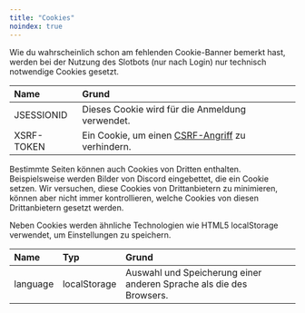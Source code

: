 ```yaml
---
title: "Cookies"
noindex: true
---
```


Wie du wahrscheinlich schon am fehlenden Cookie-Banner bemerkt hast, werden bei der Nutzung des Slotbots (nur nach Login) nur technisch notwendige Cookies gesetzt.

| Name       | Grund                                                                                           |
|:-----------|:------------------------------------------------------------------------------------------------|
| JSESSIONID | Dieses Cookie wird für die Anmeldung verwendet.                                                 |
| XSRF-TOKEN | Ein Cookie, um einen [CSRF-Angriff](https://roark.at/glossar/cookies/xsrf-token) zu verhindern. |

Bestimmte Seiten können auch Cookies von Dritten enthalten. Beispielsweise werden Bilder von Discord eingebettet, die ein Cookie setzen. Wir versuchen, diese Cookies von Drittanbietern zu minimieren, können aber nicht immer kontrollieren, welche Cookies von diesen Drittanbietern gesetzt werden.

Neben Cookies werden ähnliche Technologien wie HTML5 localStorage verwendet, um Einstellungen zu speichern.

| Name     | Typ          | Grund                                                               |
|:---------|:-------------|:--------------------------------------------------------------------|
| language | localStorage | Auswahl und Speicherung einer anderen Sprache als die des Browsers. |
